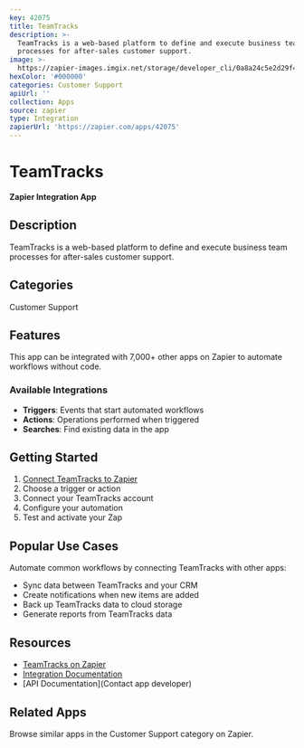 ```yaml
---
key: 42075
title: TeamTracks
description: >-
  TeamTracks is a web-based platform to define and execute business team
  processes for after-sales customer support.
image: >-
  https://zapier-images.imgix.net/storage/developer_cli/0a8a24c5e2d29f442d7c896f017e9bd6.png?auto=format%2Ccompress&ixlib=python-3.0.0&q=50
hexColor: '#000000'
categories: Customer Support
apiUrl: ''
collection: Apps
source: zapier
type: Integration
zapierUrl: 'https://zapier.com/apps/42075'
---
```

# TeamTracks

**Zapier Integration App**

## Description

TeamTracks is a web-based platform to define and execute business team processes for after-sales customer support.

## Categories

Customer Support

## Features

This app can be integrated with 7,000+ other apps on Zapier to automate workflows without code.

### Available Integrations

- **Triggers**: Events that start automated workflows
- **Actions**: Operations performed when triggered
- **Searches**: Find existing data in the app

## Getting Started

1. [Connect TeamTracks to Zapier](https://zapier.com/apps/42075)
2. Choose a trigger or action
3. Connect your TeamTracks account
4. Configure your automation
5. Test and activate your Zap

## Popular Use Cases

Automate common workflows by connecting TeamTracks with other apps:

- Sync data between TeamTracks and your CRM
- Create notifications when new items are added
- Back up TeamTracks data to cloud storage
- Generate reports from TeamTracks data

## Resources

- [TeamTracks on Zapier](https://zapier.com/apps/42075)
- [Integration Documentation](https://zapier.com/apps/42075/integrations)
- [API Documentation](Contact app developer)

## Related Apps

Browse similar apps in the Customer Support category on Zapier.
